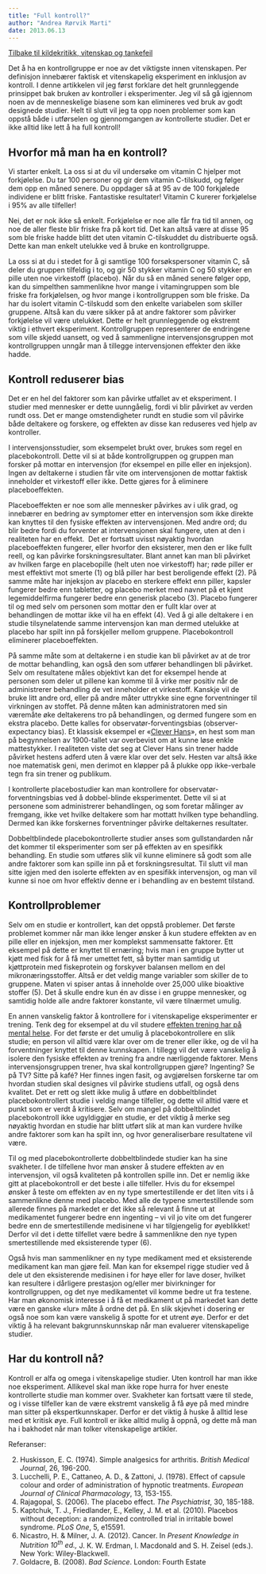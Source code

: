 ```yaml
---
title: "Full kontroll?"
author: "Andrea Rørvik Marti"
date: 2013.06.13
---
```


[Tilbake til kildekritikk, vitenskap og tankefeil](../../kildekritikk.qmd)

Det å ha en kontrollgruppe er noe av det viktigste innen vitenskapen. Per definisjon innebærer faktisk et vitenskapelig eksperiment en inklusjon av kontroll. I denne artikkelen vil jeg først forklare det helt grunnleggende prinsippet bak bruken av kontroller i eksperimenter. Jeg vil så gå igjennom noen av de menneskelige biasene som kan elimineres ved bruk av godt designede studier. Helt til slutt vil jeg ta opp noen problemer som kan oppstå både i utførselen og gjennomgangen av kontrollerte studier. Det er ikke alltid like lett å ha full kontroll!

## Hvorfor må man ha en kontroll?

Vi starter enkelt. La oss si at du vil undersøke om vitamin C hjelper mot forkjølelse. Du tar 100 personer og gir dem vitamin C-tilskudd, og følger dem opp en måned senere. Du oppdager så at 95 av de 100 forkjølede individene er blitt friske. Fantastiske resultater! Vitamin C kurerer forkjølelse i 95% av alle tilfeller!

Nei, det er nok ikke så enkelt. Forkjølelse er noe alle får fra tid til annen, og noe de aller fleste blir friske fra på kort tid. Det kan altså være at disse 95 som ble friske hadde blitt det uten vitamin C-tilskuddet du distribuerte også. Dette kan man enkelt utelukke ved å bruke en kontrollgruppe.

La oss si at du i stedet for å gi samtlige 100 forsøkspersoner vitamin C, så deler du gruppen tilfeldig i to, og gir 50 stykker vitamin C og 50 stykker en pille uten noe virkestoff (placebo). Når du så en måned senere følger opp, kan du simpelthen sammenlikne hvor mange i vitamingruppen som ble friske fra forkjølelsen, og hvor mange i kontrollgruppen som ble friske. Da har du isolert vitamin C-tilskudd som den enkelte variabelen som skiller gruppene. Altså kan du være sikker på at andre faktorer som påvirker forkjølelse vil være utelukket. Dette er helt grunnleggende og ekstremt viktig i ethvert eksperiment. Kontrollgruppen representerer de endringene som ville skjedd uansett, og ved å sammenligne intervensjonsgruppen mot kontrollgruppen unngår man å tillegge intervensjonen effekter den ikke hadde.

## Kontroll reduserer bias

Det er en hel del faktorer som kan påvirke utfallet av et eksperiment. I studier med mennesker er dette uunngåelig, fordi vi blir påvirket av verden rundt oss. Det er mange omstendigheter rundt en studie som vil påvirke både deltakere og forskere, og effekten av disse kan reduseres ved hjelp av kontroller.

I intervensjonsstudier, som eksempelet brukt over, brukes som regel en placebokontroll. Dette vil si at både kontrollgruppen og gruppen man forsker på mottar en intervensjon (for eksempel en pille eller en injeksjon). Ingen av deltakerne i studien får vite om intervensjonen de mottar faktisk inneholder et virkestoff eller ikke. Dette gjøres for å eliminere placeboeffekten.

Placeboeffekten er noe som alle mennesker påvirkes av i ulik grad, og innebærer en bedring av symptomer etter en intervensjon som ikke direkte kan knyttes til den fysiske effekten av intervensjonen. Med andre ord; du blir bedre fordi du forventer at intervensjonen skal fungere, uten at den i realiteten har en effekt.  Det er fortsatt uvisst nøyaktig hvordan placeboeffekten fungerer, eller hvorfor den eksisterer, men den er like fullt reell, og kan påvirke forskningsresultater. Blant annet kan man bli påvirket av hvilken farge en placebopille (helt uten noe virkestoff) har; røde piller er mest effektivt mot smerte (1) og blå piller har best beroligende effekt (2). På samme måte har injeksjon av placebo en sterkere effekt enn piller, kapsler fungerer bedre enn tabletter, og placebo merket med navnet på et kjent legemiddelfirma fungerer bedre enn generisk placebo (3). Placebo fungerer til og med selv om personen som mottar den er fullt klar over at behandlingen de mottar ikke vil ha en effekt (4). Ved å gi alle deltakere i en studie tilsynelatende samme intervensjon kan man dermed utelukke at placebo har spilt inn på forskjeller mellom gruppene. Placebokontroll eliminerer placeboeffekten.

På samme måte som at deltakerne i en studie kan bli påvirket av at de tror de mottar behandling, kan også den som utfører behandlingen bli påvirket. Selv om resultatene måles objektivt kan det for eksempel hende at personen som deler ut pillene kan komme til å virke mer positiv når de administrerer behandling de vet inneholder et virkestoff. Kanskje vil de bruke litt andre ord, eller på andre måter uttrykke sine egne forventninger til virkningen av stoffet. På denne måten kan administratoren med sin væremåte øke deltakerens tro på behandlingen, og dermed fungere som en ekstra placebo. Dette kalles for observatør-forventingsbias (observer-expectancy bias). Et klassisk eksempel er «[Clever Hans](http://en.wikipedia.org/wiki/Clever_Hans)», en hest som man på begynnelsen av 1900-tallet var overbevist om at kunne løse enkle mattestykker. I realiteten viste det seg at Clever Hans sin trener hadde påvirket hestens adferd uten å være klar over det selv. Hesten var altså ikke noe matematisk geni, men derimot en kløpper på å plukke opp ikke-verbale tegn fra sin trener og publikum.

I kontrollerte placebostudier kan man kontrollere for observatør-forventningsbias ved å dobbel-blinde eksperimentet. Dette vil si at personene som administrerer behandlingen, og som foretar målinger av fremgang, ikke vet hvilke deltakere som har mottatt hvilken type behandling. Dermed kan ikke forskernes forventninger påvirke deltakernes resultater.

Dobbeltblindede placebokontrollerte studier anses som gullstandarden når det kommer til eksperimenter som ser på effekten av en spesifikk behandling. En studie som utføres slik vil kunne eliminere så godt som alle andre faktorer som kan spille inn på et forskningsresultat. Til slutt vil man sitte igjen med den isolerte effekten av en spesifikk intervensjon, og man vil kunne si noe om hvor effektiv denne er i behandling av en bestemt tilstand.

## Kontrollproblemer

Selv om en studie er kontrollert, kan det oppstå problemer. Det første problemet kommer når man ikke lenger ønsker å kun studere effekten av en pille eller en injeksjon, men mer komplekst sammensatte faktorer. Ett eksempel på dette er knyttet til ernæring; hvis man i en gruppe bytter ut kjøtt med fisk for å få mer umettet fett, så bytter man samtidig ut kjøttprotein med fiskeprotein og forskyver balansen mellom en del mikronæringsstoffer. Altså er det veldig mange variabler som skiller de to gruppene. Maten vi spiser antas å inneholde over 25,000 ulike bioaktive stoffer (5). Det å skulle endre kun én av disse i en gruppe mennesker, og samtidig holde alle andre faktorer konstante, vil være tilnærmet umulig.

En annen vanskelig faktor å kontrollere for i vitenskapelige eksperimenter er trening. Tenk deg for eksempel at du vil studere [effekten trening har på mental helse](../trening-smartere.qmd). For det første er det umulig å placebokontrollere en slik studie; en person vil alltid være klar over om de trener eller ikke, og de vil ha forventninger knyttet til denne kunnskapen. I tillegg vil det være vanskelig å isolere den fysiske effekten av trening fra andre nærliggende faktorer. Mens intervensjonsgruppen trener, hva skal kontrollgruppen gjøre? Ingenting? Se på TV? Sitte på kafé? Her finnes ingen fasit, og avgjørelsen forskerne tar om hvordan studien skal designes vil påvirke studiens utfall, og også dens kvalitet. Det er rett og slett ikke mulig å utføre en dobbeltblindet placebokontrollert studie i veldig mange tilfeller, og dette vil alltid være et punkt som er verdt å kritisere. Selv om mangel på dobbeltblindet placebokontroll ikke ugyldiggjør en studie, er det viktig å merke seg nøyaktig hvordan en studie har blitt utført slik at man kan vurdere hvilke andre faktorer som kan ha spilt inn, og hvor generaliserbare resultatene vil være.

Til og med placebokontrollerte dobbeltblindede studier kan ha sine svakheter. I de tilfellene hvor man ønsker å studere effekten av en intervensjon, vil også kvaliteten på kontrollen spille inn. Det er nemlig ikke gitt at placebokontroll er det beste i alle tilfeller. Hvis du for eksempel ønsker å teste om effekten av en ny type smertestillende er det liten vits i å sammenlikne denne med placebo. Med alle de typene smertestillende som allerede finnes på markedet er det ikke så relevant å finne ut at medikamentet fungerer bedre enn ingenting – vi vil jo vite om det fungerer bedre enn de smertestillende medisinene vi har tilgjengelig for øyeblikket! Derfor vil det i dette tilfellet være bedre å sammenlikne den nye typen smertestillende med eksisterende typer (6).

Også hvis man sammenlikner en ny type medikament med et eksisterende medikament kan man gjøre feil. Man kan for eksempel rigge studier ved å dele ut den eksisterende medisinen i for høye eller for lave doser, hvilket kan resultere i dårligere prestasjon og/eller mer bivirkninger for kontrollgruppen, og det nye medikamentet vil komme bedre ut fra testene. Har man økonomisk interesse i å få et medikament ut på markedet kan dette være en ganske «lur» måte å ordne det på. En slik skjevhet i dosering er også noe som kan være vanskelig å spotte for et utrent øye. Derfor er det viktig å ha relevant bakgrunnskunnskap når man evaluerer vitenskapelige studier.

## Har du kontroll nå?

Kontroll er alfa og omega i vitenskapelige studier. Uten kontroll har man ikke noe eksperiment. Allikevel skal man ikke rope hurra for hver eneste kontrollerte studie man kommer over. Svakheter kan fortsatt være til stede, og i visse tilfeller kan de være ekstremt vanskelig å få øye på med mindre man sitter på ekspertkunnskaper. Derfor er det viktig å huske å alltid lese med et kritisk øye. Full kontroll er ikke alltid mulig å oppnå, og dette må man ha i bakhodet når man tolker vitenskapelige artikler.

Referanser:

2.  Huskisson, E. C. (1974). Simple analgesics for arthritis. *British Medical Journal*, 26, 196-200.
4.  Lucchelli, P. E., Cattaneo, A. D., & Zattoni, J. (1978). Effect of capsule colour and order of administration of hypnotic treatments. *European Journal of Clinical Pharmacology*, 13, 153-155.
6.  Rajagopal, S. (2006). The placebo effect. *The Psychiatrist*, 30, 185-188.
8.  Kaptchuk, T. J., Friedlander, E., Kelley, J. M. et al. (2010). Placebos without deception: a randomized controlled trial in irritable bowel syndrome. *PLoS One*, 5, e15591.
10. Nicastro, H. & Milner, J. A. (2012). Cancer. In *Present Knowledge in Nutrition 10^th^ ed.,* J. K. W. Erdman, I. Macdonald and S. H. Zeisel (eds.). New York: Wiley-Blackwell.
12. Goldacre, B. (2008). *Bad Science*. London: Fourth Estate
